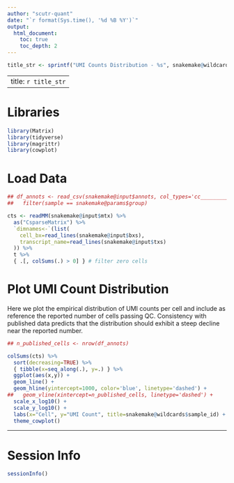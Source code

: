 ```yaml
---
author: "scutr-quant"
date: "`r format(Sys.time(), '%d %B %Y')`"
output:
  html_document:
    toc: true
    toc_depth: 2
---
```


```r
title_str <- sprintf("UMI Counts Distribution - %s", snakemake@wildcards$sample_id)
```

---
title: `r title_str`
---

# Libraries
```r
library(Matrix)
library(tidyverse)
library(magrittr)
library(cowplot)
```

# Load Data
```r
## df_annots <- read_csv(snakemake@input$annots, col_types='cc____________') %>%
##   filter(sample == snakemake@params$group)

cts <- readMM(snakemake@input$mtx) %>%
  as("CsparseMatrix") %>%
  `dimnames<-`(list(
    cell_bx=read_lines(snakemake@input$bxs),
    transcript_name=read_lines(snakemake@input$txs)
  )) %>%
  t %>%
  { .[, colSums(.) > 0] } # filter zero cells
```

# Plot UMI Count Distribution

Here we plot the empirical distribution of UMI counts per cell and include as reference the reported number of cells passing QC. Consistency with published data predicts that the distribution should exhibit a steep decline near the reported number.

```r
## n_published_cells <- nrow(df_annots)

colSums(cts) %>%
  sort(decreasing=TRUE) %>%
  { tibble(x=seq_along(.), y=.) } %>%
  ggplot(aes(x,y)) +
  geom_line() +
  geom_hline(yintercept=1000, color='blue', linetype='dashed') +
##   geom_vline(xintercept=n_published_cells, linetype='dashed') +
  scale_x_log10() +
  scale_y_log10() +
  labs(x="Cell", y="UMI Count", title=snakemake@wildcards$sample_id) +
  theme_cowplot()
```

---

# Session Info
```r
sessionInfo()
```
